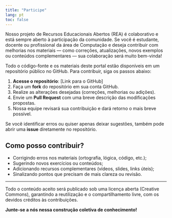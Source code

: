 ```yaml
---
title: "Participe"
lang: pt
toc: false 
---
```


Nosso projeto de Recursos Educacionais Abertos (REA) é colaborativo e está sempre aberto à participação da comunidade. Se você é estudante, docente ou profissional da área de Computação e deseja contribuir com melhorias nos materiais — como correções, atualizações, novos exemplos ou conteúdos complementares — sua colaboração será muito bem-vinda!

Todo o código-fonte e os materiais deste portal estão disponíveis em um repositório público no GitHub. Para contribuir, siga os passos abaixo:

1. **Acesse o repositório**: [Link para o GitHub]
2. Faça um **fork** do repositório em sua conta GitHub.
3. Realize as alterações desejadas (correções, melhorias ou adições).
4. Envie um **Pull Request** com uma breve descrição das modificações propostas.
5. Nossa equipe revisará sua contribuição e dará retorno o mais breve possível.

Se você identificar erros ou quiser apenas deixar sugestões, também pode abrir uma **issue** diretamente no repositório.

## Como posso contribuir?

- Corrigindo erros nos materiais (ortografia, lógica, código, etc.);
- Sugerindo novos exercícios ou conteúdos;
- Adicionando recursos complementares (vídeos, slides, links úteis);
- Sinalizando pontos que precisam de mais clareza ou revisão.

---

Todo o conteúdo aceito será publicado sob uma licença aberta (Creative Commons), garantindo a reutilização e o compartilhamento livre, com os devidos créditos às contribuições.

**Junte-se a nós nessa construção coletiva de conhecimento!**
